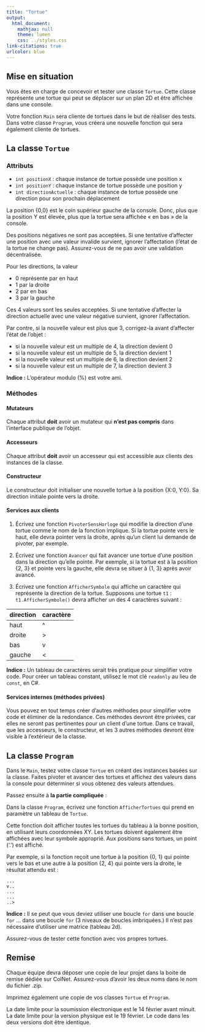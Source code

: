 ```yaml
---
title: "Tortue"		
output:
  html_document:
    mathjax: null
    theme: lumen
    css: ../styles.css
link-citations: true
urlcolor: blue
---
```

## Mise en situation
Vous êtes en charge de concevoir et tester une classe `Tortue`. Cette classe représente une tortue qui peut se déplacer sur un plan 2D et être affichée dans une console.

Votre fonction `Main` sera cliente de tortues dans le but de réaliser des tests. Dans votre classe `Program`, vous créera une nouvelle fonction qui sera également cliente de tortues.

## La classe `Tortue`
### Attributs

* `int positionX` : chaque instance de tortue possède une position x
* `int positionY` : chaque instance de tortue possède une position y
* `int directionActuelle` : chaque instance de tortue possède une direction pour son prochain déplacement

La position {0,0} est le coin supérieur gauche de la console. Donc, plus que la position Y est élevée, plus que la tortue sera affichée « en bas » de la console.

Des positions négatives ne sont pas acceptées. Si une tentative d'affecter une position avec une valeur invalide survient, ignorer l'affectation (l'état de la tortue ne change pas). Assurez-vous de ne pas avoir une validation décentralisée.

Pour les directions, la valeur

* 0 représente par en haut
* 1 par la droite
* 2 par en bas
* 3 par la gauche

Ces 4 valeurs sont les seules acceptées. Si une tentative d'affecter la direction actuelle avec une valeur négative survient, ignorer l'affectation.

Par contre, si la nouvelle valeur est plus que 3, corrigez-la avant d'affecter l'état de l'objet :

* si la nouvelle valeur est un multiple de 4, la direction devient 0
* si la nouvelle valeur est un multiple de 5, la direction devient 1
* si la nouvelle valeur est un multiple de 6, la direction devient 2
* si la nouvelle valeur est un multiple de 7, la direction devient 3

**Indice :** L'opérateur modulo (%) est votre ami.

### Méthodes
#### Mutateurs
Chaque attribut **doit** avoir un mutateur qui **n'est pas compris** dans l'interface publique de l'objet.

#### Accesseurs
Chaque attribut **doit** avoir un accesseur qui est accessible aux clients des instances de la classe.

#### Constructeur
Le constructeur doit initialiser une nouvelle tortue à la position {X:0, Y:0}. Sa direction initiale pointe vers la droite.

#### Services aux clients
1. Écrivez une fonction `PivoterSensHorloge` qui modifie la direction d'une tortue comme le nom de la fonction implique. Si la tortue pointe vers le haut, elle devra pointer vers la droite, après qu'un client lui demande de pivoter, par exemple.

2. Écrivez une fonction `Avancer` qui fait avancer une tortue d'une position dans la direction qu'elle pointe. Par exemple, si la tortue est à la position {2, 3} et pointe vers la gauche, elle devra se situer à {1, 3} après avoir avancé.

3. Écrivez une fonction `AfficherSymbole` qui affiche un caractère qui représente la direction de la tortue. Supposons une tortue `t1` : `t1.AfficherSymbole()` devra afficher un des 4 caractères suivant :

| direction | caractère |
| --------- | --------- |
| haut      | ^         |
| droite    | >         |
| bas       | v         |
| gauche    | <         |

**Indice :** Un tableau de caractères serait très pratique pour simplifier votre code. Pour créer un tableau constant, utilisez le mot clé `readonly` au lieu de `const`, en C#.

#### Services internes (méthodes privées)
Vous pouvez en tout temps créer d'autres méthodes pour simplifier votre code et éliminer de la redondance. Ces méthodes devront être privées, car elles ne seront pas pertinentes pour un client d'une tortue. Dans ce travail, que les accesseurs, le constructeur, et les 3 autres méthodes devront être visible à l'extérieur de la classe.

## La classe `Program`
Dans le `Main`, testez votre classe `Tortue` en créant des instances basées sur la classe. Faites pivoter et avancer des tortues et affichez des valeurs dans la console pour déterminer si vous obtenez des valeurs attendues.

Passez ensuite à **la partie compliquée** :

Dans la classe `Program`, écrivez une fonction `AfficherTortues` qui prend en paramètre un tableau de `Tortue`.

Cette fonction doit afficher toutes les tortues du tableau à la bonne position, en utilisant leurs coordonnées XY. Les tortues doivent également être affichées avec leur symbole approprié. Aux positions sans tortues, un point ('.') est affiché.

Par exemple, si la fonction reçoit une tortue à la position {0, 1} qui pointe vers le bas et une autre à la position {2, 4} qui pointe vers la droite, le résultat attendu est :
```
...
v..
...
...
..>
```

**Indice :** Il se peut que vous deviez utiliser une boucle `for` dans une boucle `for` ... dans une boucle `for` (3 niveaux de boucles imbriquées.) Il n'est pas nécessaire d'utiliser une matrice (tableau 2d).

Assurez-vous de tester cette fonction avec vos propres tortues.

## Remise
Chaque équipe devra déposer une copie de leur projet dans la boite de remise dédiée sur ColNet. Assurez-vous d'avoir les deux noms dans le nom du fichier .zip.

Imprimez également une copie de vos classes `Tortue` et `Program`. 

La date limite pour la soumission électronique est le 14 février avant minuit. La date limite pour la version physique est le 19 février. Le code dans les deux versions doit être identique. 
